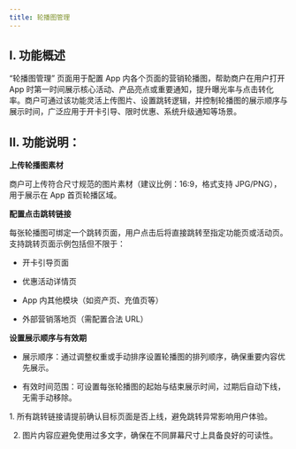 ```yaml
---
title: 轮播图管理
---
```


## I. 功能概述

“轮播图管理” 页面用于配置 App 内各个页面的营销轮播图，帮助商户在用户打开 App 时第一时间展示核心活动、产品亮点或重要通知，提升曝光率与点击转化率。商户可通过该功能灵活上传图片、设置跳转逻辑，并控制轮播图的展示顺序与展示时间，广泛应用于开卡引导、限时优惠、系统升级通知等场景。

## II. 功能说明：

**上传轮播图素材**

商户可上传符合尺寸规范的图片素材（建议比例：16:9，格式支持 JPG/PNG），用于展示在 App 首页轮播区域。

**配置点击跳转链接**

每张轮播图可绑定一个跳转页面，用户点击后将直接跳转至指定功能页或活动页。支持跳转页面示例包括但不限于：

* 开卡引导页面

* 优惠活动详情页

* App 内其他模块（如资产页、充值页等）

* 外部营销落地页（需配置合法 URL）

**设置展示顺序与有效期**

* 展示顺序：通过调整权重或手动排序设置轮播图的排列顺序，确保重要内容优先展示。

* 有效时间范围：可设置每张轮播图的起始与结束展示时间，过期后自动下线，无需手动移除。

<Tip> 
1. 所有跳转链接请提前确认目标页面是否上线，避免跳转异常影响用户体验。

2. 图片内容应避免使用过多文字，确保在不同屏幕尺寸上具备良好的可读性。

</Tip>
